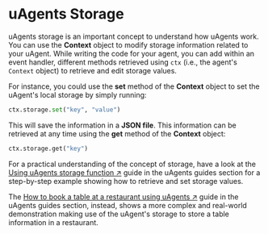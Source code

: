 # uAgents Storage

uAgents storage is an important concept to understand how uAgents work. You can use the **Context** object to modify storage information related to your uAgent. While writing the code for your agent, you can add within an event handler, different methods retrieved using `ctx` (i.e., the agent's `Context` object) to retrieve and edit storage values.

For instance, you could use the **set** method of the **Context** object to set the uAgent's local storage by simply running:

```py copy
ctx.storage.set("key", "value")
```

This will save the information in a **JSON file**. This information can be retrieved at any time using the **get** method of the **Context** object:

```py copy
ctx.storage.get("key")
```

For a practical understanding of the concept of storage, have a look at the [Using uAgents storage function ↗️](/guides/agents/storage-function) guide in the uAgents guides section for a step-by-step example showing how to retrieve and set storage values.

The [How to book a table at a restaurant using uAgents ↗️](/guides/agents/booking-demo) guide in the uAgents guides section, instead, shows a more complex and real-world demonstration making use of the uAgent's storage to store a table information in a restaurant.
